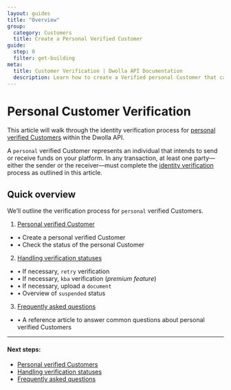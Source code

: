 ```yaml
---
layout: guides
title: "Overview"
group:
  category: Customers
  title: Create a Personal Verified Customer
guide:
  step: 0
  filter: get-building
meta:
  title: Customer Verification | Dwolla API Documentation
  description: Learn how to create a Verified personal Customer that can send and receive funds.
---
```


# Personal Customer Verification

This article will walk through the identity verification process for [personal verified Customers](https://developers.dwolla.com/resources/account-types.html) within the Dwolla API.

A `personal` verified Customer represents an individual that intends to send or receive funds on your platform. In any transaction, at least one party—either the sender or the receiver—must complete the [identity verification](https://www.dwolla.com/updates/guide-to-cip-customer-identification-program-dwolla-payments-api/) process as outlined in this article.

## Quick overview

We’ll outline the verification process for `personal` verified Customers.

1. [Personal verified Customer](/resources/personal-verified-customer/create-personal-verified-customers.html)

- &#8226; Create a personal verified Customer
- &#8226; Check the status of the personal Customer

2. [Handling verification statuses](/resources/personal-verified-customer/handling-verification-statuses-personal.html)

- &#8226; If necessary, `retry` verification
- &#8226; If necessary, `kba` verification (_premium feature_)
- &#8226; If necessary, upload a `document`
- &#8226; Overview of `suspended` status

3. [Frequently asked questions](/resources/personal-verified-customer/frequently-asked-questions.html)

- &#8226; A reference article to answer common questions about personal verified Customers

---

#### Next steps:

- [Personal verified Customers](/resources/personal-verified-customer/create-personal-verified-customers.html)
- [Handling verification statuses](/resources/personal-verified-customer/handling-verification-statuses-personal.html)
- [Frequently asked questions](/resources/personal-verified-customer/frequently-asked-questions.html)
